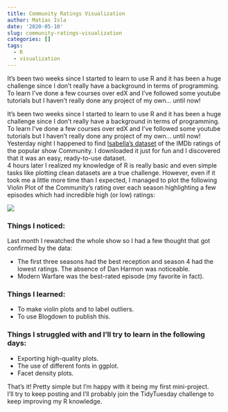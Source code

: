 ```yaml
---
title: Community Ratings Visualization
author: Matías Isla
date: '2020-05-10'
slug: community-ratings-visualization
categories: []
tags:
  - R
  - visualization
---
```


It's been two weeks since I started to learn to use R and it has been a huge challenge since I don't really have a background in terms of programming. To learn I've done a few courses over edX and I've followed some youtube tutorials but I haven't really done any project of my own... until now!

<!--more-->

It's been two weeks since I started to learn to use R and it has been a huge challenge since I don't really have a background in terms of programming. To learn I've done a few courses over edX and I've followed some youtube tutorials but I haven't really done any project of my own... until now!  
Yesterday night I happened to find [Isabella's dataset](https://www.kaggle.com/imbenab/community-episodes-imdb-ratings) of the IMDb ratings of the popular show Community. I downloaded it just for fun and I discovered that it was an easy, ready-to-use dataset.  
4 hours later I realized my knowledge of R is really basic and even simple tasks like plotting clean datasets are a true challenge. However, even if it took me a little more time than I expected, I managed to plot the following Violin Plot of the Community's rating over each season highlighting a few episodes which had incredible high (or low) ratings:

![](/post/2020-05-10-community-ratings-visualization_files/Community__ratings.png)

### Things I noticed:  
Last month I rewatched the whole show so I had a few thought that got confirmed by the data:  

* The first three seasons had the best reception and season 4 had the lowest ratings. The absence of Dan Harmon was noticeable.  
* Modern Warfare was the best-rated episode (my favorite in fact).  

### Things I learned:  
* To make violin plots and to label outliers.  
* To use Blogdown to publish this.  

### Things I struggled with and I'll try to learn in the following days:  
* Exporting high-quality plots. 
* The use of different fonts in ggplot.  
* Facet density plots.  

That's it! Pretty simple but I'm happy with it being my first mini-project.    
I'll try to keep posting and I'll probably join the TidyTuesday challenge to keep improving my R knowledge.